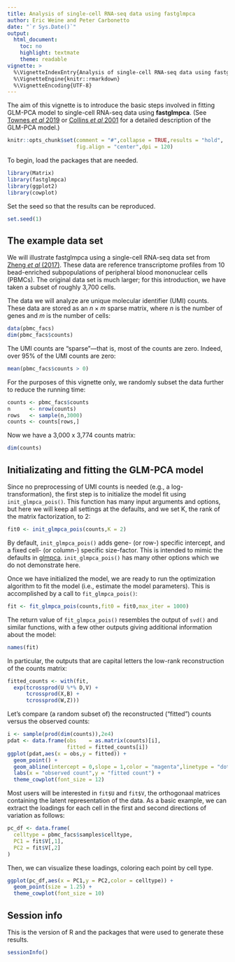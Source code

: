 ```yaml
---
title: Analysis of single-cell RNA-seq data using fastglmpca
author: Eric Weine and Peter Carbonetto
date: "`r Sys.Date()`"
output:
  html_document:
    toc: no
    highlight: textmate
    theme: readable
vignette: >
  %\VignetteIndexEntry{Analysis of single-cell RNA-seq data using fastglmpca}
  %\VignetteEngine{knitr::rmarkdown}
  %\VignetteEncoding{UTF-8}
---
```


The aim of this vignette is to introduce the basic steps involved in
fitting GLM-PCA model to single-cell RNA-seq data using
**fastglmpca**. (See [Townes *et al* 2019][townes-2019] or
[Collins *et al* 2001][collins-2001] for a detailed description of the
GLM-PCA model.)

```r
knitr::opts_chunk$set(comment = "#",collapse = TRUE,results = "hold",
                      fig.align = "center",dpi = 120)
```

To begin, load the packages that are needed.

```r
library(Matrix)
library(fastglmpca)
library(ggplot2)
library(cowplot)
```

Set the seed so that the results can be reproduced.

```r
set.seed(1)
```

The example data set
--------------------

We will illustrate fastglmpca using a single-cell RNA-seq data set
from [Zheng *et al* (2017)][zheng-2017]. These data are reference
transcriptome profiles from 10 bead-enriched subpopulations of
peripheral blood mononuclear cells (PBMCs). The original data set is
much larger; for this introduction, we have taken a subset of
roughly 3,700 cells.

The data we will analyze are unique molecular identifier (UMI)
counts. These data are stored as an $n \times m$ sparse matrix, where
$n$ is the number of genes and $m$ is the number of cells:

```r
data(pbmc_facs)
dim(pbmc_facs$counts)
```

The UMI counts are "sparse"---that is, most of the counts are
zero. Indeed, over 95% of the UMI counts are zero:

```r
mean(pbmc_facs$counts > 0)
```

For the purposes of this vignette only, we randomly subset the data
further to reduce the running time:

```r
counts <- pbmc_facs$counts
n      <- nrow(counts)
rows   <- sample(n,3000)
counts <- counts[rows,]
```

Now we have a 3,000 x 3,774 counts matrix:

```r
dim(counts)
```

Initializating and fitting the GLM-PCA model
--------------------------------------------

Since no preprocessing of UMI counts is needed (e.g., a
log-transformation), the first step is to initialize the model fit
using `init_glmpca_pois()`. This function has many input arguments and
options, but here we will keep all settings at the defaults, and we
set K, the rank of the matrix factorization, to 2:

```r
fit0 <- init_glmpca_pois(counts,K = 2)
```

By default, `init_glmpca_pois()` adds gene- (or row-) specific
intercept, and a fixed cell- (or column-) specific size-factor. This
is intended to mimic the defaults in [glmpca][glmpca-pkg].
`init_glmpca_pois()` has many other options which we do not demonstrate
here.

Once we have initialized the model, we are ready to run the
optimization algorithm to fit the model (i.e., estimate the model
parameters). This is accomplished by a call to `fit_glmpca_pois()`:

```r
fit <- fit_glmpca_pois(counts,fit0 = fit0,max_iter = 1000)
```

The return value of `fit_glmpca_pois()` resembles the output of
`svd()` and similar functions, with a few other outputs giving
additional information about the model:

```r
names(fit)
```

In particular, the outputs that are capital letters the low-rank
reconstruction of the counts matrix:

```r
fitted_counts <- with(fit,
  exp(tcrossprod(U %*% D,V) +
      tcrossprod(X,B) +
	  tcrossprod(W,Z)))
```

Let's compare (a random subset of) the reconstructed ("fitted") counts
versus the observed counts:

```r
i <- sample(prod(dim(counts)),2e4)
pdat <- data.frame(obs    = as.matrix(counts)[i],
                   fitted = fitted_counts[i])
ggplot(pdat,aes(x = obs,y = fitted)) +
  geom_point() +
  geom_abline(intercept = 0,slope = 1,color = "magenta",linetype = "dotted") +
  labs(x = "observed count",y = "fitted count") +
  theme_cowplot(font_size = 12)
```

Most users will be interested in `fit$U` and `fit$V`, the orthogonaal
matrices containing the latent representation of the data. As a basic
example, we can extract the loadings for each cell in the first and
second directions of variation as follows:

```r
pc_df <- data.frame(
  celltype = pbmc_facs$samples$celltype,
  PC1 = fit$V[,1],
  PC2 = fit$V[,2]
)
```

Then, we can visualize these loadings, coloring each point by cell type. 

```r
ggplot(pc_df,aes(x = PC1,y = PC2,color = celltype)) +
  geom_point(size = 1.25) +
  theme_cowplot(font_size = 10)
```

Session info
------------

This is the version of R and the packages that were used to generate
these results.

```r
sessionInfo()
```

[zheng-2017]: https://doi.org/10.1038/ncomms14049
[townes-2019]: https://doi.org/10.1186/s13059-019-1861-6
[collins-2001]: https://proceedings.neurips.cc/paper_files/paper/2001/file/f410588e48dc83f2822a880a68f78923-Paper.pdf
[glmpca-pkg]:https://cran.r-project.org/web/packages/glmpca/index.html
[seurat-pkg]:https://cran.r-project.org/web/packages/Seurat/index.html
